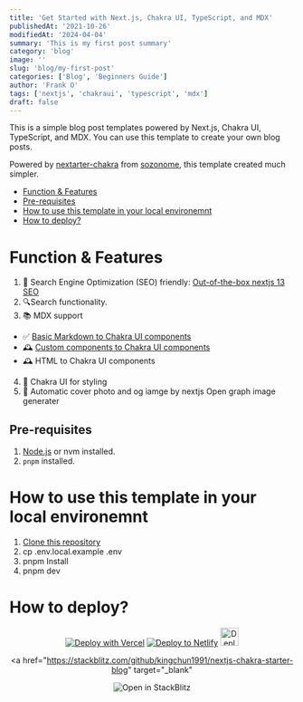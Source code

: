 ```yaml
---
title: 'Get Started with Next.js, Chakra UI, TypeScript, and MDX'
publishedAt: '2021-10-26'
modifiedAt: '2024-04-04'
summary: 'This is my first post summary'
category: 'blog'
image: ''
slug: 'blog/my-first-post'
categories: ['Blog', 'Beginners Guide']
author: 'Frank O'
tags: ['nextjs', 'chakraui', 'typescript', 'mdx']
draft: false
---
```


This is a simple blog post templates powered by Next.js, Chakra UI, TypeScript, and MDX. You can use this template to create your own blog posts.

Powered by [nextarter-chakra](https://github.com/sozonome/nextarter-chakra) from [sozonome](https://github.com/sozonome), this template created much simpler.

<TableOfContents>

- [Function & Features](#function--features)
- [Pre-requisites](#pre-requisites)
- [How to use this template in your local environemnt](#how-to-use-this-template-in-your-local-environemnt)
- [How to deploy?](#how-to-deploy)

</TableOfContents>

# Function & Features

1. 🤖 Search Engine Optimization (SEO) friendly: [Out-of-the-box nextjs 13 SEO](https://nextjs.org/blog/next-13-2#built-in-seo-support-with-new-metadata-api)
2. 🔍Search functionality.
3. 📚 MDX support

- ✅ [Basic Markdown to Chakra UI components](/blog/basic-markdown-components)
- 🕰️ [Custom components to Chakra UI components](/blog/custom-components)
- 🕰️ HTML to Chakra UI components

4. 🌈 Chakra UI for styling
5. 🌄 Automatic cover photo and og iamge by nextjs Open graph image generater

## Pre-requisites

1. [Node.js](https://nodejs.org/en/) or nvm installed.
2. `pnpm` installed.

# How to use this template in your local environemnt

1. [Clone this repository](https://github.com/new?template_name=nextjs-chakra-starter-blog&template_owner=kingchun1991)
2. cp .env.local.example .env
3. pnpm Install
4. pnpm dev

# How to deploy?

<div align="center">
  <a href="https://vercel.com/new/clone?repository-url=https%3A%2F%2Fgithub.com%2Fkingchun1991%2Fnextjs-chakra-starter-blog" target="_blank"><img src="https://vercel.com/button" alt="Deploy with Vercel" /></a>
  <a href="https://app.netlify.com/start/deploy?repository=https://github.com/kingchun1991/nextjs-chakra-starter-blog" target="_blank"><img src="https://www.netlify.com/img/deploy/button.svg" alt="Deploy to Netlify" /></a> 
  <a href="https://railway.app/new/template/aqmmai?referralCode=9lKVVo" target="_blank"><img src="https://railway.app/button.svg" alt="Deploy on Railway" height="32px" /></a>

<a
  href="https://stackblitz.com/github/kingchun1991/nextjs-chakra-starter-blog"
  target="_blank"
>
  <img
    src="https://developer.stackblitz.com/img/open_in_stackblitz.svg"
    alt="Open in StackBlitz"
  />
</a>

</div>
